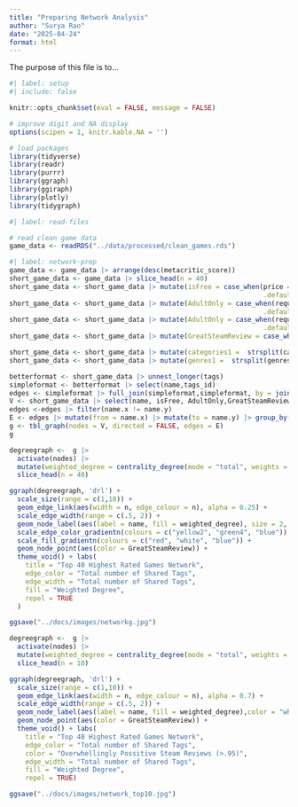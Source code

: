 ```yaml
---
title: "Preparing Network Analysis"
author: "Surya Rao"
date: "2025-04-24"
format: html
---
```


The purpose of this file is to...

```r
#| label: setup
#| include: false

knitr::opts_chunk$set(eval = FALSE, message = FALSE)

# improve digit and NA display 
options(scipen = 1, knitr.kable.NA = '')

# load packages
library(tidyverse)
library(readr)
library(purrr)
library(ggraph)
library(ggiraph)
library(plotly)
library(tidygraph)

```

```r
#| label: read-files

# read clean game data 
game_data <- readRDS("../data/processed/clean_games.rds")

```

```r
#| label: network-prep
game_data <- game_data |> arrange(desc(metacritic_score))
short_game_data <- game_data |> slice_head(n = 40) 
short_game_data <- short_game_data |> mutate(isFree = case_when(price == 0 ~ TRUE,
                                                                .default = FALSE))
short_game_data <- short_game_data |> mutate(AdultOnly = case_when(required_age > 17 ~ TRUE,
                                                                .default = FALSE))
short_game_data <- short_game_data |> mutate(AdultOnly = case_when(required_age >= 17 ~ TRUE,
                                                                .default = FALSE))
short_game_data <- short_game_data |> mutate(GreatSteamReview = case_when((positive/(positive + negative)) >= .95 ~ TRUE, .default = FALSE))

short_game_data <- short_game_data |> mutate(categories1 =  strsplit(categories, ", "))
short_game_data <- short_game_data |> mutate(genres1 =  strsplit(genres, ", "))

betterformat <- short_game_data |> unnest_longer(tags) 
simpleformat <- betterformat |> select(name,tags_id)
edges <- simpleformat |> full_join(simpleformat,simpleformat, by = join_by(tags_id == tags_id))
V <- short_game_data |> select(name, isFree, AdultOnly,GreatSteamReview)
edges <-edges |> filter(name.x != name.y)
E <- edges |> mutate(from = name.x) |> mutate(to = name.y) |> group_by(from,to) |> summarize(n = n(), tags = list(tags_id))
g <- tbl_graph(nodes = V, directed = FALSE, edges = E)
g
```


```r
degreegraph <-  g |> 
  activate(nodes) |> 
  mutate(weighted_degree = centrality_degree(mode = "total", weights = n)) |>
  slice_head(n = 40)

ggraph(degreegraph, 'drl') +
  scale_size(range = c(1,10)) +
  geom_edge_link(aes(width = n, edge_colour = n), alpha = 0.25) + 
  scale_edge_width(range = c(.5, 2)) +
  geom_node_label(aes(label = name, fill = weighted_degree), size = 2, repel = TRUE) +
  scale_edge_color_gradientn(colours = c("yellow2", "green4", "blue")) +
  scale_fill_gradientn(colours = c("red", "white", "blue")) +
  geom_node_point(aes(color = GreatSteamReview)) + 
  theme_void() + labs(
    title = "Top 40 Highest Rated Games Network",
    edge_color = "Total number of Shared Tags",
    edge_width = "Total number of Shared Tags",
    fill = "Weighted Degree", 
    repel = TRUE
  )
```


```r
ggsave("../docs/images/networkg.jpg")
```


```r
degreegraph <-  g |> 
  activate(nodes) |> 
  mutate(weighted_degree = centrality_degree(mode = "total", weights = n)) |>
  slice_head(n = 10)

ggraph(degreegraph, 'drl') +
  scale_size(range = c(1,10)) +
  geom_edge_link(aes(width = n, edge_colour = n), alpha = 0.7) + 
  scale_edge_width(range = c(.5, 2)) +
  geom_node_label(aes(label = name, fill = weighted_degree),color = "white", size = 2, repel = TRUE) +
  geom_node_point(aes(color = GreatSteamReview)) + 
  theme_void() + labs(
    title = "Top 40 Highest Rated Games Network",
    edge_color = "Total number of Shared Tags",
    color = "Overwhellingly Possitive Steam Reviews (>.95)",
    edge_width = "Total number of Shared Tags",
    fill = "Weighted Degree", 
    repel = TRUE)
```


```r
ggsave("../docs/images/network_top10.jpg")
```

